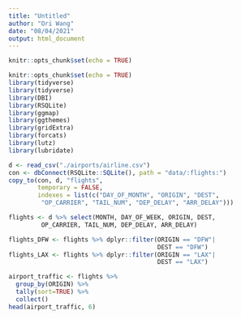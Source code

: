 ```yaml
---
title: "Untitled"
author: "Ori Wang"
date: "08/04/2021"
output: html_document
---
```


```r
knitr::opts_chunk$set(echo = TRUE)
```

```r
knitr::opts_chunk$set(echo = TRUE)
library(tidyverse)
library(tidyverse)
library(DBI)
library(RSQLite)
library(ggmap)
library(ggthemes)
library(gridExtra)
library(forcats)
library(lutz)
library(lubridate)
```


```r
d <- read_csv("./airports/airline.csv")
con <- dbConnect(RSQLite::SQLite(), path = "data/:flights:")
copy_to(con, d, "flights", 
        temporary = FALSE, 
        indexes = list(c("DAY_OF_MONTH", "ORIGIN", "DEST", 
         "OP_CARRIER", "TAIL_NUM", "DEP_DELAY", "ARR_DELAY")))
```

```r
flights <- d %>% select(MONTH, DAY_OF_WEEK, ORIGIN, DEST, 
         OP_CARRIER, TAIL_NUM, DEP_DELAY, ARR_DELAY)

flights_DFW <- flights %>% dplyr::filter(ORIGIN == "DFW"| 
                                         DEST == "DFW")
flights_LAX <- flights %>% dplyr::filter(ORIGIN == "LAX"| 
                                         DEST == "LAX")
```


```r
airport_traffic <- flights %>% 
  group_by(ORIGIN) %>% 
  tally(sort=TRUE) %>%
  collect() 
head(airport_traffic, 6)

```
